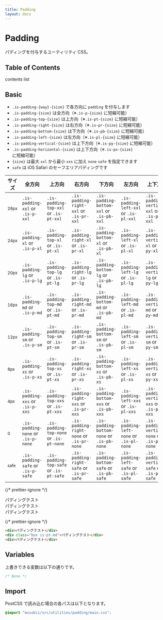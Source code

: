 ```yaml
---
title: Padding
layout: docs
---
```


# Padding

パディングを付与するユーティリティ CSS。

## Table of Contents

contents list

## Basic

- `.is-padding-{way}-{size}` で各方向に `padding` を付与します
- `.is-padding-{size}` は全方向（※`.is-p-{size}` に短縮可能）
- `.is-padding-top-{size}` は上方向（※`.is-pt-{size}` に短縮可能）
- `.is-padding-right-{size}` は右方向（※`.is-pr-{size}` に短縮可能）
- `.is-padding-bottom-{size}` は下方向（※`.is-pb-{size}` に短縮可能）
- `.is-padding-left-{size}` は左方向（※`.is-pl-{size}` に短縮可能）
- `.is-padding-vertical-{size}` は上下方向（※`.is-py-{size}` に短縮可能）
- `.is-padding-horizontal-{size}` は上下方向（※`.is-px-{size}` に短縮可能）
- `{size}` は最大 `xxl` から最小 `xxs` に加え `none` `safe` を指定できます
- `safe` は iOS Safari のセーフエリアパディングです

| サイズ              | 全方向                             | 上方向                                  | 右方向                                    | 下方向                                     | 左方向                                   | 上下方向                                     | 左右方向                                       |
| ------------------- | ---------------------------------- | --------------------------------------- | ----------------------------------------- | ------------------------------------------ | ---------------------------------------- | -------------------------------------------- | ---------------------------------------------- |
| <small>28px</small> | `.is-padding-xxl` or `.is-p-xxl`   | `.is-padding-top-xxl` or `.is-pt-xxl`   | `.is-padding-right-xxl` or `.is-pr-xxl`   | `.is-padding-bottom-xxl` or `.is-pb-xxl`   | `.is-padding-left-xxl` or `.is-pl-xxl`   | `.is-padding-vertical-xxl` or `.is-py-xxl`   | `.is-padding-horizontal-xxl` or `.is-px-xxl`   |
| <small>24px</small> | `.is-padding-xl` or `.is-p-xl`     | `.is-padding-top-xl` or `.is-pt-xl`     | `.is-padding-right-xl` or `.is-pr-xl`     | `.is-padding-bottom-xl` or `.is-pb-xl`     | `.is-padding-left-xl` or `.is-pl-xl`     | `.is-padding-vertical-xl` or `.is-py-xl`     | `.is-padding-horizontal-xl` or `.is-px-xl`     |
| <small>20px</small> | `.is-padding-lg` or `.is-p-lg`     | `.is-padding-top-lg` or `.is-pt-lg`     | `.is-padding-right-lg` or `.is-pr-lg`     | `.is-padding-bottom-lg` or `.is-pb-lg`     | `.is-padding-left-lg` or `.is-pl-lg`     | `.is-padding-vertical-lg` or `.is-py-lg`     | `.is-padding-horizontal-lg` or `.is-px-lg`     |
| <small>16px</small> | `.is-padding-md` or `.is-p-md`     | `.is-padding-top-md` or `.is-pt-md`     | `.is-padding-right-md` or `.is-pr-md`     | `.is-padding-bottom-md` or `.is-pb-md`     | `.is-padding-left-md` or `.is-pl-md`     | `.is-padding-vertical-md` or `.is-py-md`     | `.is-padding-horizontal-md` or `.is-px-md`     |
| <small>12px</small> | `.is-padding-sm` or `.is-p-sm`     | `.is-padding-top-sm` or `.is-pt-sm`     | `.is-padding-right-sm` or `.is-pr-sm`     | `.is-padding-bottom-sm` or `.is-pb-sm`     | `.is-padding-left-sm` or `.is-pl-sm`     | `.is-padding-vertical-sm` or `.is-py-sm`     | `.is-padding-horizontal-sm` or `.is-px-sm`     |
| <small>8px</small>  | `.is-padding-xs` or `.is-p-xs`     | `.is-padding-top-xs` or `.is-pt-xs`     | `.is-padding-right-xs` or `.is-pr-xs`     | `.is-padding-bottom-xs` or `.is-pb-xs`     | `.is-padding-left-xs` or `.is-pl-xs`     | `.is-padding-vertical-xs` or `.is-py-xs`     | `.is-padding-horizontal-xs` or `.is-px-xs`     |
| <small>4px</small>  | `.is-padding-xxs` or `.is-p-xxs`   | `.is-padding-top-xxs` or `.is-pt-xxs`   | `.is-padding-right-xxs` or `.is-pr-xxs`   | `.is-padding-bottom-xxs` or `.is-pb-xxs`   | `.is-padding-left-xxs` or `.is-pl-xxs`   | `.is-padding-vertical-xxs` or `.is-py-xxs`   | `.is-padding-horizontal-xxs` or `.is-px-xxs`   |
| <small>0</small>    | `.is-padding-none` or `.is-p-none` | `.is-padding-top-none` or `.is-pt-none` | `.is-padding-right-none` or `.is-pr-none` | `.is-padding-bottom-none` or `.is-pb-none` | `.is-padding-left-none` or `.is-pl-none` | `.is-padding-vertical-none` or `.is-py-none` | `.is-padding-horizontal-none` or `.is-px-none` |
| <small>safe</small> | `.is-padding-safe` or `.is-p-safe` | `.is-padding-top-safe` or `.is-pt-safe` | `.is-padding-right-safe` or `.is-pr-safe` | `.is-padding-bottom-safe` or `.is-pb-safe` | `.is-padding-left-safe` or `.is-pl-safe` | `.is-padding-vertical-safe` or `.is-py-safe` | `.is-padding-horizontal-safe` or `.is-px-safe` |

{/* prettier-ignore */}
<div className="docs-preview">
  <div>パディングテスト</div>
  <div className="box is-pt-md" style={{background:"var(--theme-bg-2)"}}>パディングテスト</div>
  <div>パディングテスト</div>
</div>

{/* prettier-ignore */}
```html
<div>パディングテスト</div>
<div class="box is-pt-md">パディングテスト</div>
<div>パディングテスト</div>
```

## Variables

上書きできる変数は以下の通りです。

```css
/* None */
```

## Import

PostCSS で読み込む場合の各パスは以下となります。

```css
@import "musubii/src/utilities/padding/main.css";
```

